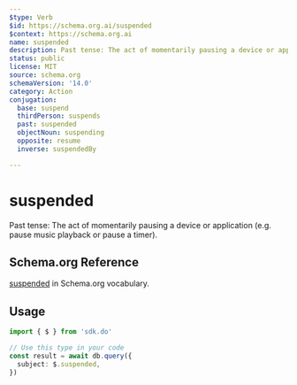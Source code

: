 ```yaml
---
$type: Verb
$id: https://schema.org.ai/suspended
$context: https://schema.org.ai
name: suspended
description: Past tense: The act of momentarily pausing a device or application (e.g. pause music playback or pause a timer).
status: public
license: MIT
source: schema.org
schemaVersion: '14.0'
category: Action
conjugation:
  base: suspend
  thirdPerson: suspends
  past: suspended
  objectNoun: suspending
  opposite: resume
  inverse: suspendedBy

---
```


# suspended

Past tense: The act of momentarily pausing a device or application (e.g. pause music playback or pause a timer).

## Schema.org Reference

[suspended](https://schema.org/SuspendAction) in Schema.org vocabulary.

## Usage

```typescript
import { $ } from 'sdk.do'

// Use this type in your code
const result = await db.query({
  subject: $.suspended,
})
```
